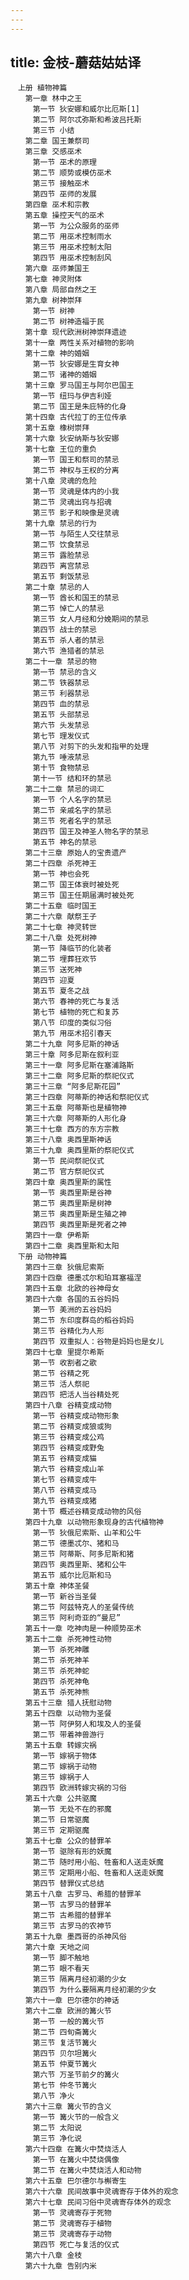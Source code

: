 ```yaml
---
---
---
```

title: 金枝-蘑菇姑姑译
---


```
　上册 植物神篇
　　第一章 林中之王
　　　第一节 狄安娜和威尔比厄斯[1]
　　　第二节 阿尔忒弥斯和希波吕托斯
　　　第三节 小结
　　第二章 国王兼祭司
　　第三章 交感巫术
　　　第一节 巫术的原理
　　　第二节 顺势或模仿巫术
　　　第三节 接触巫术
　　　第四节 巫师的发展
　　第四章 巫术和宗教
　　第五章 操控天气的巫术
　　　第一节 为公众服务的巫师
　　　第二节 用巫术控制雨水
　　　第三节 用巫术控制太阳
　　　第四节 用巫术控制刮风
　　第六章 巫师兼国王
　　第七章 神灵附体
　　第八章 局部自然之王
　　第九章 树神崇拜
　　　第一节 树神
　　　第二节 树神造福于民
　　第十章 现代欧洲树神崇拜遗迹
　　第十一章 两性关系对植物的影响
　　第十二章 神的婚姻
　　　第一节 狄安娜是生育女神
　　　第二节 诸神的婚姻
　　第十三章 罗马国王与阿尔巴国王
　　　第一节 纽玛与伊吉利娅
　　　第二节 国王是朱庇特的化身
　　第十四章 古代拉丁的王位传承
　　第十五章 橡树崇拜
　　第十六章 狄安纳斯与狄安娜
　　第十七章 王位的重负
　　　第一节 国王和祭司的禁忌
　　　第二节 神权与王权的分离
　　第十八章 灵魂的危险
　　　第一节 灵魂是体内的小我
　　　第二节 灵魂出窍与招魂
　　　第三节 影子和映像是灵魂
　　第十九章 禁忌的行为
　　　第一节 与陌生人交往禁忌
　　　第二节 饮食禁忌
　　　第三节 露脸禁忌
　　　第四节 离宫禁忌
　　　第五节 剩饭禁忌
　　第二十章 禁忌的人
　　　第一节 酋长和国王的禁忌
　　　第二节 悼亡人的禁忌
　　　第三节 女人月经和分娩期间的禁忌
　　　第四节 战士的禁忌
　　　第五节 杀人者的禁忌
　　　第六节 渔猎者的禁忌
　　第二十一章 禁忌的物
　　　第一节 禁忌的含义
　　　第二节 铁器禁忌
　　　第三节 利器禁忌
　　　第四节 血的禁忌
　　　第五节 头部禁忌
　　　第六节 头发禁忌
　　　第七节 理发仪式
　　　第八节 对剪下的头发和指甲的处理
　　　第九节 唾液禁忌
　　　第十节 食物禁忌
　　　第十一节 结和环的禁忌
　　第二十二章 禁忌的词汇
　　　第一节 个人名字的禁忌
　　　第二节 亲戚名字的禁忌
　　　第三节 死者名字的禁忌
　　　第四节 国王及神圣人物名字的禁忌
　　　第五节 神名的禁忌
　　第二十三章 原始人的宝贵遗产
　　第二十四章 杀死神王
　　　第一节 神也会死
　　　第二节 国王体衰时被处死
　　　第三节 国王任期届满时被处死
　　第二十五章 临时国王
　　第二十六章 献祭王子
　　第二十七章 神灵转世
　　第二十八章 处死树神
　　　第一节 降临节的化装者
　　　第二节 埋葬狂欢节
　　　第三节 送死神
　　　第四节 迎夏
　　　第五节 夏冬之战
　　　第六节 春神的死亡与复活
　　　第七节 植物的死亡和复苏
　　　第八节 印度的类似习俗
　　　第九节 用巫术招引春天
　　第二十九章 阿多尼斯的神话
　　第三十章 阿多尼斯在叙利亚
　　第三十一章 阿多尼斯在塞浦路斯
　　第三十二章 阿多尼斯的祭祀仪式
　　第三十三章 “阿多尼斯花园”
　　第三十四章 阿蒂斯的神话和祭祀仪式
　　第三十五章 阿蒂斯也是植物神
　　第三十六章 阿蒂斯的人形化身
　　第三十七章 西方的东方宗教
　　第三十八章 奥西里斯神话
　　第三十九章 奥西里斯的祭祀仪式
　　　第一节 民间祭祀仪式
　　　第二节 官方祭祀仪式
　　第四十章 奥西里斯的属性
　　　第一节 奥西里斯是谷神
　　　第二节 奥西里斯是树神
　　　第三节 奥西里斯是生殖之神
　　　第四节 奥西里斯是死者之神
　　第四十一章 伊希斯
　　第四十二章 奥西里斯和太阳
　下册 动物神篇
　　第四十三章 狄俄尼索斯
　　第四十四章 德墨忒尔和珀耳塞福涅
　　第四十五章 北欧的谷神母女
　　第四十六章 各国的五谷妈妈
　　　第一节 美洲的五谷妈妈
　　　第二节 东印度群岛的稻谷妈妈
　　　第三节 谷精化为人形
　　　第四节 双重拟人：谷物是妈妈也是女儿
　　第四十七章 里提尔希斯
　　　第一节 收割者之歌
　　　第二节 谷精之死
　　　第三节 活人祭祀
　　　第四节 把活人当谷精处死
　　第四十八章 谷精变成动物
　　　第一节 谷精变成动物形象
　　　第二节 谷精变成狼或狗
　　　第三节 谷精变成公鸡
　　　第四节 谷精变成野兔
　　　第五节 谷精变成猫
　　　第六节 谷精变成山羊
　　　第七节 谷精变成牛
　　　第八节 谷精变成马
　　　第九节 谷精变成猪
　　　第十节 概述谷精变成动物的风俗
　　第四十九章 以动物形象现身的古代植物神
　　　第一节 狄俄尼索斯、山羊和公牛
　　　第二节 德墨忒尔、猪和马
　　　第三节 阿蒂斯、阿多尼斯和猪
　　　第四节 奥西里斯、猪和公牛
　　　第五节 威尔比厄斯和马
　　第五十章 神体圣餐
　　　第一节 新谷当圣餐
　　　第二节 阿兹特克人的圣餐传统
　　　第三节 阿利奇亚的“曼尼”
　　第五十一章 吃神肉是一种顺势巫术
　　第五十二章 杀死神性动物
　　　第一节 杀死神雕
　　　第二节 杀死神羊
　　　第三节 杀死神蛇
　　　第四节 杀死神龟
　　　第五节 杀死神熊
　　第五十三章 猎人抚慰动物
　　第五十四章 以动物为圣餐
　　　第一节 阿伊努人和埃及人的圣餐
　　　第二节 带着神兽游行
　　第五十五章 转嫁灾祸
　　　第一节 嫁祸于物体
　　　第二节 嫁祸于动物
　　　第三节 嫁祸于人
　　　第四节 欧洲转嫁灾祸的习俗
　　第五十六章 公共驱魔
　　　第一节 无处不在的邪魔
　　　第二节 日常驱魔
　　　第三节 定期驱魔
　　第五十七章 公众的替罪羊
　　　第一节 驱除有形的妖魔
　　　第二节 随时用小船、牲畜和人送走妖魔
　　　第三节 定期用小船、牲畜和人送走妖魔
　　　第四节 替罪仪式总结
　　第五十八章 古罗马、希腊的替罪羊
　　　第一节 古罗马的替罪羊
　　　第二节 古希腊的替罪羊
　　　第三节 古罗马的农神节
　　第五十九章 墨西哥的杀神风俗
　　第六十章 天地之间
　　　第一节 脚不触地
　　　第二节 眼不看天
　　　第三节 隔离月经初潮的少女
　　　第四节 为什么要隔离月经初潮的少女
　　第六十一章 巴尔德尔的神话
　　第六十二章 欧洲的篝火节
　　　第一节 一般的篝火节
　　　第二节 四旬斋篝火
　　　第三节 复活节篝火
　　　第四节 贝尔坦篝火
　　　第五节 仲夏节篝火
　　　第六节 万圣节前夕的篝火
　　　第七节 仲冬节篝火
　　　第八节 净火
　　第六十三章 篝火节的含义
　　　第一节 篝火节的一般含义
　　　第二节 太阳说
　　　第三节 净化说
　　第六十四章 在篝火中焚烧活人
　　　第一节 在篝火中焚烧偶像
　　　第二节 在篝火中焚烧活人和动物
　　第六十五章 巴尔德尔与槲寄生
　　第六十六章 民间故事中灵魂寄存于体外的观念
　　第六十七章 民间习俗中灵魂寄存体外的观念
　　　第一节 灵魂寄存于死物
　　　第二节 灵魂寄存于植物
　　　第三节 灵魂寄存于动物
　　　第四节 死亡与复活的仪式
　　第六十八章 金枝
　　第六十九章 告别内米
```
